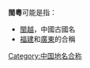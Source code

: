 '''閩粵'''可能是指：
* [[閩越|閩越]]，中國古國名
* [[福建|福建]]和[[廣東|廣東]]的合稱

{{Disambiguation|Cat=二字中国地名消歧义}}

[[Category:中国地名合称|Category:中国地名合称]]